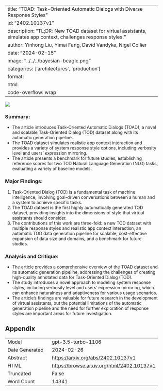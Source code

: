 
---
title: "TOAD: Task-Oriented Automatic Dialogs with Diverse Response Styles"
id: "2402.10137v1"
description: "TL;DR: New TOAD dataset for virtual assistants, simulates app context, challenges response styles."
author: Yinhong Liu, Yimai Fang, David Vandyke, Nigel Collier
date: "2024-02-15"
image: "../../../bayesian-beagle.png"
categories: ['architectures', 'production']
format:
  html:
    code-overflow: wrap
---

![](../../../bayesian-beagle.png)

### **Summary:**
- The article introduces Task-Oriented Automatic Dialogs (TOAD), a novel and scalable Task-Oriented Dialog (TOD) dataset along with its automatic generation pipeline.
- The TOAD dataset simulates realistic app context interaction and provides a variety of system response style options, including verbosity level and users' expression mirroring.
- The article presents a benchmark for future studies, establishing reference scores for two TOD Natural Language Generation (NLG) tasks, evaluating a variety of baseline models.

### Major Findings:
1. Task-Oriented Dialog (TOD) is a fundamental task of machine intelligence, involving goal-driven conversations between a human and a system to achieve specific tasks.
2. The TOAD dataset is the first highly automatically generated TOD dataset, providing insights into the dimensions of style that virtual assistants should consider.
3. The contributions of this work are three-fold: a new TOD dataset with multiple response styles and realistic app context interaction, an automatic TOD data generation pipeline for scalable, cost-effective expansion of data size and domains, and a benchmark for future studies.

### Analysis and Critique:
- The article provides a comprehensive overview of the TOAD dataset and its automatic generation pipeline, addressing the challenges of creating high-quality annotated data for Task-Oriented Dialog (TOD).
- The study introduces a novel approach to modeling system response styles, including verbosity level and users' expression mirroring, which can enhance naturalness and adaptiveness for various usage scenarios.
- The article's findings are valuable for future research in the development of virtual assistants, but the potential limitations of the automatic generation pipeline and the need for further exploration of response styles are important areas for future investigation.

## Appendix

|          |          |
|----------|----------|
| Model     | gpt-3.5-turbo-1106       |
| Date Generated     | 2024-02-26       |
| Abstract | [https://arxiv.org/abs/2402.10137v1](https://arxiv.org/abs/2402.10137v1)        |
| HTML     | [https://browse.arxiv.org/html/2402.10137v1](https://browse.arxiv.org/html/2402.10137v1)       |
| Truncated       | False       |
| Word Count       | 14341       |
